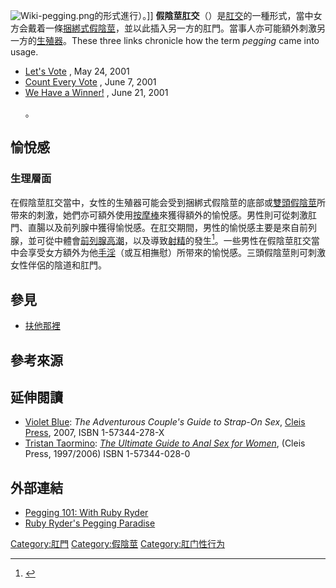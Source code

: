 [[File:Wiki-pegging.png|thumb]]的形式進行）。]]
'''假陰莖肛交'''（{{lang-en|Pegging}}）是[[肛交|肛交]]的一種形式，當中女方会戴着一條[[捆綁式假陰莖|捆綁式假陰莖]]，並以此插入另一方的肛門。當事人亦可能額外刺激另一方的[[生殖器|生殖器]]。<ref name=sl>These three links chronicle how the term ''pegging'' came into usage.
* [http://www.thestranger.com/seattle/SavageLove?oid=7446 Let's Vote] {{Wayback|url=http://www.thestranger.com/seattle/SavageLove?oid=7446 |date=20201112015503 }}, May 24, 2001
* [http://www.thestranger.com/seattle/SavageLove?oid=7576 Count Every Vote] {{Wayback|url=http://www.thestranger.com/seattle/SavageLove?oid=7576 |date=20191002015828 }}, June 7, 2001
* [http://www.thestranger.com/seattle/SavageLove?oid=7730 We Have a Winner!] {{Wayback|url=http://www.thestranger.com/seattle/SavageLove?oid=7730 |date=20201210005330 }}, June 21, 2001</ref>。

==愉悅感==
===生理層面===
{{Main|捆綁式假陰莖}}
在假陰莖肛交當中，女性的生殖器可能会受到捆綁式假陰莖的底部或[[雙頭假陰莖|雙頭假陰莖]]所带來的刺激，她們亦可額外使用[[按摩棒_(性玩具)|按摩棒]]來獲得額外的愉悅感。男性則可從刺激肛門、直腸以及前列腺中獲得愉悦感。在肛交期間，男性的愉悦感主要是來自前列腺，並可從中體會[[性高潮|前列腺高潮]]，以及導致[[射精|射精]]的發生<ref name="Prostate massage">{{cite web |title=The male hot spot — Massaging the prostate |publisher=[[Go_Ask_Alice!|Go Ask Alice!]] |date=March 28, 2008 |url=http://www.goaskalice.columbia.edu/2246.html |archiveurl=https://web.archive.org/web/20111010203540/http://www.goaskalice.columbia.edu/2246.html |archivedate=2011-10-10 |accessdate=July 5, 2016 |dead-url=yes }}</ref>。一些男性在假陰莖肛交當中会享受女方額外为他[[手淫|手淫]]（或互相撫慰）所带來的愉悦感。三頭假陰莖則可刺激女性伴侶的陰道和肛門。

==參見==
{{Portal|性}}
* [[扶他那裡|扶他那裡]]

==參考來源==
<references />
==延伸閱讀==
* [[Violet_Blue_(author)|Violet Blue]]: ''The Adventurous Couple's Guide to Strap-On Sex'', [[Cleis_Press|Cleis Press]], 2007, ISBN 1-57344-278-X
* [[Tristan_Taormino|Tristan Taormino]]: ''[[The_Ultimate_Guide_to_Anal_Sex_for_Women|The Ultimate Guide to Anal Sex for Women]]'', (Cleis Press, 1997/2006) ISBN 1-57344-028-0

==外部連結==
* [https://web.archive.org/web/20180924083805/http://pegging101.com/ Pegging 101: With Ruby Ryder]
* [http://peggingparadise.com/ Ruby Ryder's Pegging Paradise] {{Wayback|url=http://peggingparadise.com/ |date=20201112031609 }}

{{BDSM}}
[[Category:肛門|Category:肛門]]
[[Category:假陰莖|Category:假陰莖]]
[[Category:肛门性行为|Category:肛门性行为]]